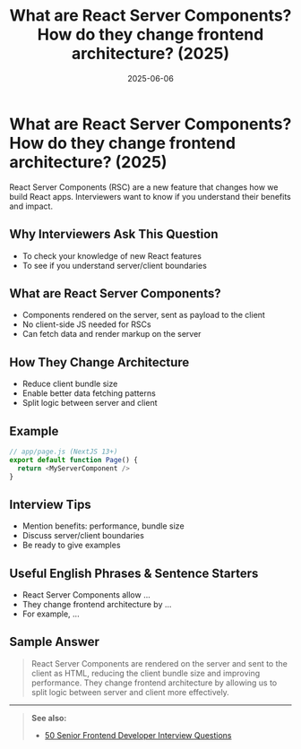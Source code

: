 ﻿---
title: 'What are React Server Components? How do they change frontend architecture? (2025)'
date: '2025-06-06'
tags: ['interview', 'react', 'server components', 'architecture']
draft: false
summary: 'A practical guide to React Server Components and their impact on frontend architecture, with examples and interview tips.'
authors: ['default']
layout: PostSimple
---

# What are React Server Components? How do they change frontend architecture? (2025)

React Server Components (RSC) are a new feature that changes how we build React apps. Interviewers want to know if you understand their benefits and impact.

## Why Interviewers Ask This Question

- To check your knowledge of new React features
- To see if you understand server/client boundaries

## What are React Server Components?

- Components rendered on the server, sent as payload to the client
- No client-side JS needed for RSCs
- Can fetch data and render markup on the server

## How They Change Architecture

- Reduce client bundle size
- Enable better data fetching patterns
- Split logic between server and client

## Example

```js
// app/page.js (NextJS 13+)
export default function Page() {
  return <MyServerComponent />
}
```

## Interview Tips

- Mention benefits: performance, bundle size
- Discuss server/client boundaries
- Be ready to give examples

## Useful English Phrases & Sentence Starters

- React Server Components allow ...
- They change frontend architecture by ...
- For example, ...

## Sample Answer

> React Server Components are rendered on the server and sent to the client as HTML, reducing the client bundle size and improving performance. They change frontend architecture by allowing us to split logic between server and client more effectively.

---

> **See also:**
>
> - [50 Senior Frontend Developer Interview Questions](./50-frontend-senior-interview-questions)

